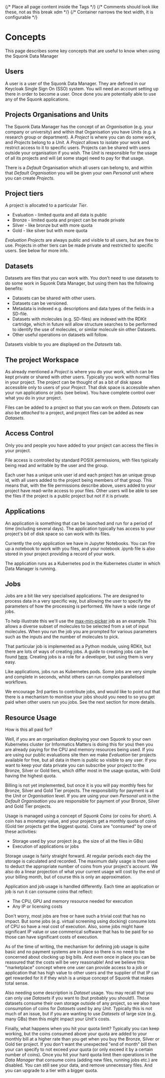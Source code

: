 
<Head>
  <title>Data Manager User Documentation - Key Concepts</title>
</Head>

<Layout>
{/* Place all page content inside the <Layout /> Tags */}
{/* Comments should look like these, not <!-- --> as this break xdm */}
{/* Container narrows the text width, it is configurable */}
<Container>

# Concepts

This page describes some key concepts that are useful to know when using the Squonk Data Manager

## Users

A user is a user of the Squonk Data Manager. They are defined in our Keycloak Single Sign On (SSO) system.
You will need an account setting up there in order to become a user. Once done you are potentially able to use
any of the Squonk applications.

## Projects Organisations and Units

The Squonk Data Manager has the concept of an _Organisation_ (e.g. your company or university) and within that
Organisation you have _Units_ (e.g. a research group or department).
A _Project_ is where you can do some work, and _Projects_ belong to a _Unit_.
A _Project_  allows to isolate your work and restrict access to it to specific users.
Projects can be shared with users outside your organisation if you wish.
The _Unit_ is responsible for the usage of all its projects and will (at some stage) need to pay for that usage.

There is a _Default_ Organisation which all users can belong to, and within that _Default_ _Organisation_ you will be
given your own _Personal_ unit where you can create _Projects_.

## Project tiers

A project is allocated to a particular _Tier_.

* Evaluation - limited quota and all data is public
* Bronze - limited quota and project can be made private
* Silver - like bronze but with more quota
* Gold - like silver but with more quota

_Evaluation_ _Projects_ are always public and visible to all users, but are free to use.
Projects in other tiers can be made private and restricted to specific users. See below for more info.

## Datasets

Datasets are files that you can work with. You don't need to use datasets to do some work in Squonk Data Manager, but
using them has the following benefits:

* Datasets can be shared with other users.
* Datasets can be versioned.
* Metadata is indexed e.g. descriptions and data types of the fields in a SD-file.
* Datasets with molecules (e.g. SD-files) are indexed with the RDKit cartridge, which in future will allow structure searches to be performed to identify the use of molecules, or similar molecule sin other Datasets.
* Other useful operations on datasets will follow.

Datasets visible to you are displayed on the _Datasets_ tab.

## The project Workspace

As already mentioned a _Project_ is where you do your work, which can be kept private or shared with other users.
Typically you work with normal files in your project. The project can be thought of as a bit of disk space accessible
only to users of your _Project_. That disk space is accessible when your run applications or jobs (see below).
You have complete control over what you do in your project.



Files can be added to a project so that you can work on them.
_Datasets_ can also be _attached_ to a project, and project files can be added as new _Datasets_.

## Access Control

Only you and people you have added to your project can access the files in your project.

File access is controlled by standard POSIX permissions, with files typically being read and writable by the user and
the group.

Each user has a unique unix user id and each project has an unique group id, with all users added to the project being
members of that group. This means that, with the file permissions describe above, users added to your project have
read-write access to your files. Other users will be able to see the files if the project is a public project but not
if it is private.

## Applications

An application is something that can be launched and run for a period of time (including several days).
The application typically has access to your project's bit of disk space so can work with its files.

Currently the only application we have in Jupyter Notebooks. You can fire up a notebook to work with you files, and
your notebook .ipynb file is also stored in your project providing a record of your work.

The application runs as a Kubernetes pod in the Kubernetes cluster in which Data Manager is running.

## Jobs

Jobs are a bit like very specialised applications. The are designed to process data in a very specific way, but allowing
the user to specify the parameters of how the processing is performed. We have a wide range of jobs.

To help illustrate this we'll use the [max-min-picker](https://discourse.squonk.it/t/job-max-min-picker/69) job as an example.
This allows a diverse subset of molecules to be selected from a set of input molecules.
When you run the job you are prompted for various parameters such as the inputs and the number of molecules to pick.

That particular job is implemented as a Python module, using RDKit, but there are lots of ways of creating jobs.
A guide to creating jobs can be found [here](https://github.com/InformaticsMatters/virtual-screening/blob/main/DEVELOPER_GUIDE.md).
Creating jobs is a role for a developer, but using them is very easy.

Like applications, jobs run as Kubernetes pods. Some jobs are very simple and complete in seconds, whilst others can run
complex parallelised workflows.

We encourage 3rd parties to contribute jobs, and would like to point out that there is a mechanism to monitise your
jobs should you need to so you get paid when other users run you jobs. See the next section for more details.

## Resource Usage

How is this all paid for?

Well, if you are an organisation deploying your own Squonk to your own Kubernetes cluster (or Informatics Matters is
doing this for you) then you are already paying for the CPU and memory resources being used.
If you are using our public evaluations site then we make _Evaluation_ tier projects available for free, but all data
in them is public so visible to any user. If you want to keep your data private you can subscribe your project to the
Bronze, Silver or Gold tiers, which differ most in the usage quotas, with Gold having the highest quota.

Billing is not yet implemented, but once it is you will pay monthly fees for Bronze, Silver and Gold Tier projects.
The responsibility for payment is at the _Unit_ or _Organisation_ level. If you are using your own _Personal_ unit in the
_Default_ _Organisation_ you are responsible for payment of your Bronze, Silver and Gold Tier projects.

Usage is managed using a concept of _Squonk Coins_ (or coins for short). A coin has a monetary value, and your projects
get a monthly quota of coins (Gold tier projects get the biggest quota).
Coins are "consumed" by one of these activities:
* Storage used by your project (e.g. the size of all the files in GBs)
* Execution of applications or jobs

Storage usage is fairly straight forward. At regular periods each day the storage is calculated and recorded. The maximum
daily usage is then used to deduct the appropriate number of coins from your project's account. We also do a linear
projection of what your current usage will cost by the end of your billing month, but of course this is only an approximation.

Application and job usage is handled differently. Each time an application or job is run it can consume coins that reflect:
* The CPU, GPU and memory resource needed for execution
* Any IP or licensing costs

Don't worry, most jobs are free or have such a trivial cost that has no impact.
But some jobs (e.g. virtual screening using docking) consume lots of CPU so have a real cost of execution.
Also, some jobs might have significant IP value or use commerical software that has to be paid for so those can have
significant costs of execution.

As of the time of writing, the mechanism for defining job usage is quite basic and no payment systems are in place so
there is no need to be concerned about clocking up big bills. And even once in place you can be reassured that the costs
will be very reasonable! And we believe this "marketplace" concept where one user can provide access to a job or application
that has high value to other users and the supplier of that IP can get rewarded for it if they wish is a unique concept
of Squonk that makes total sense.

Also needing some description is _Dataset_ usage. You may recall that you can only use _Datasets_ if you want to (but
probably you should!). Those datasets consume their own storage outside of any project, so we also have consumption of
coins for _Datasets_ used by any _Unit_. Typically this is not much of an issue, but if you are wanting to use _Datasets_
of large size (e.g. many GBs) then this might impact your _Unit's_ costs.

Finally, what happens when you hit your quota limit? Typically you can keep working, but the coins consumed above your
quota are added to your monthly bill at a higher rate than you get when you buy the Bronze, Silver or Gold tier
project. If you don't want the unexpected "end of month" bill then your can specify to not exceed your quota (or only
exceed it by a certain number of coins).
Once you hit your hard quota limit then operations in the _Data Manager_ that consume coins (adding new files, running
jobs etc.) are disabled. You can still see your data, and remove unnecessary files. And you can upgrade to a tier with
a bigger quota.

</Container>
</Layout>
